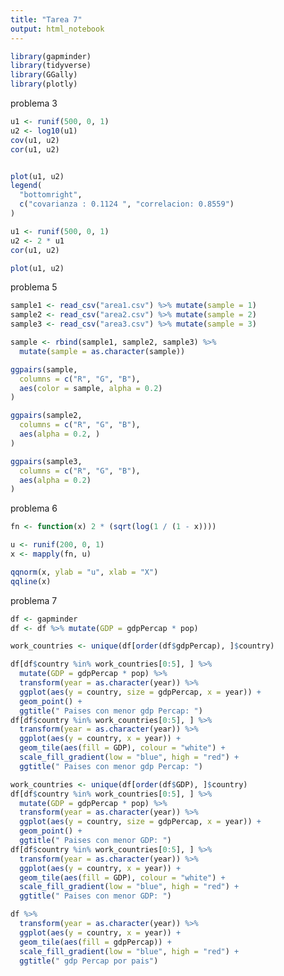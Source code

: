 ```yaml
---
title: "Tarea 7"
output: html_notebook
---
```

```r
library(gapminder)
library(tidyverse)
library(GGally)
library(plotly)
```

problema 3
```r
u1 <- runif(500, 0, 1)
u2 <- log10(u1)
cov(u1, u2)
cor(u1, u2)


plot(u1, u2)
legend(
  "bottomright",
  c("covarianza : 0.1124 ", "correlacion: 0.8559")
)
```


```r
u1 <- runif(500, 0, 1)
u2 <- 2 * u1
cor(u1, u2)

plot(u1, u2)
```

problema 5
```r
sample1 <- read_csv("area1.csv") %>% mutate(sample = 1)
sample2 <- read_csv("area2.csv") %>% mutate(sample = 2)
sample3 <- read_csv("area3.csv") %>% mutate(sample = 3)

sample <- rbind(sample1, sample2, sample3) %>%
  mutate(sample = as.character(sample))
```

```r
ggpairs(sample,
  columns = c("R", "G", "B"),
  aes(color = sample, alpha = 0.2)
)
```


```r
ggpairs(sample2,
  columns = c("R", "G", "B"),
  aes(alpha = 0.2, )
)
```
```r
ggpairs(sample3,
  columns = c("R", "G", "B"),
  aes(alpha = 0.2)
)
```
problema 6
```r

fn <- function(x) 2 * (sqrt(log(1 / (1 - x))))

u <- runif(200, 0, 1)
x <- mapply(fn, u)

qqnorm(x, ylab = "u", xlab = "X")
qqline(x)
```

problema 7
```r
df <- gapminder
df <- df %>% mutate(GDP = gdpPercap * pop)

work_countries <- unique(df[order(df$gdpPercap), ]$country)

df[df$country %in% work_countries[0:5], ] %>%
  mutate(GDP = gdpPercap * pop) %>%
  transform(year = as.character(year)) %>%
  ggplot(aes(y = country, size = gdpPercap, x = year)) +
  geom_point() +
  ggtitle(" Paises con menor gdp Percap: ")
df[df$country %in% work_countries[0:5], ] %>%
  transform(year = as.character(year)) %>%
  ggplot(aes(y = country, x = year)) +
  geom_tile(aes(fill = GDP), colour = "white") +
  scale_fill_gradient(low = "blue", high = "red") +
  ggtitle(" Paises con menor gdp Percap: ")

work_countries <- unique(df[order(df$GDP), ]$country)
df[df$country %in% work_countries[0:5], ] %>%
  mutate(GDP = gdpPercap * pop) %>%
  transform(year = as.character(year)) %>%
  ggplot(aes(y = country, size = gdpPercap, x = year)) +
  geom_point() +
  ggtitle(" Paises con menor GDP: ")
df[df$country %in% work_countries[0:5], ] %>%
  transform(year = as.character(year)) %>%
  ggplot(aes(y = country, x = year)) +
  geom_tile(aes(fill = GDP), colour = "white") +
  scale_fill_gradient(low = "blue", high = "red") +
  ggtitle(" Paises con menor GDP: ")

df %>%
  transform(year = as.character(year)) %>%
  ggplot(aes(y = country, x = year)) +
  geom_tile(aes(fill = gdpPercap)) +
  scale_fill_gradient(low = "blue", high = "red") +
  ggtitle(" gdp Percap por pais")
```